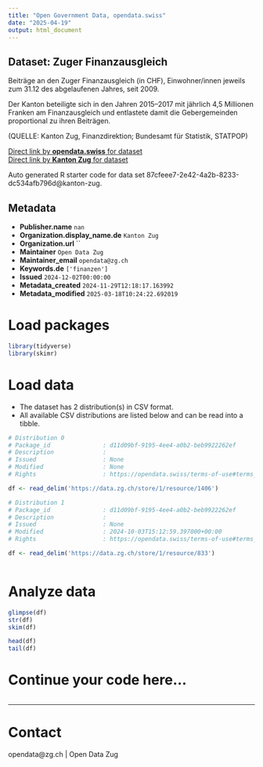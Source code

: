 ```yaml
---
title: "Open Government Data, opendata.swiss"
date: "2025-04-19"
output: html_document
---
```


## Dataset: Zuger Finanzausgleich

Beiträge an den Zuger Finanzausgleich (in CHF), Einwohner/innen jeweils zum 31.12 des abgelaufenen Jahres, seit 2009.

Der Kanton beteiligte sich in den Jahren 2015–2017 mit jährlich 4,5 Millionen Franken am Finanzausgleich und entlastete damit die Gebergemeinden proportional zu ihren Beiträgen.

(QUELLE: Kanton Zug, Finanzdirektion; Bundesamt für Statistik, STATPOP)

[Direct link by **opendata.swiss** for dataset](https://opendata.swiss/de/dataset/zuger-finanzausgleich)<br>
[Direct link by **Kanton Zug** for dataset](https://www.zg.ch/behoerden/gesundheitsdirektion/statistikfachstelle/themen/oeffentliche-finanzen/finanzausgleich)

Auto generated R starter code for data set 87cfeee7-2e42-4a2b-8233-dc534afb796d@kanton-zug.

## Metadata

- **Publisher.name** `nan`
- **Organization.display_name.de** `Kanton Zug`
- **Organization.url** ``
- **Maintainer** `Open Data Zug`
- **Maintainer_email** `opendata@zg.ch`
- **Keywords.de** `['finanzen']`
- **Issued** `2024-12-02T00:00:00`
- **Metadata_created** `2024-11-29T12:18:17.163992`
- **Metadata_modified** `2025-03-18T10:24:22.692019`


# Load packages

```r

library(tidyverse)
library(skimr)

```

# Load data

-   The dataset has 2 distribution(s) in CSV format.
-   All available CSV distributions are listed below and can be read into a tibble.

```r

# Distribution 0
# Package_id               : d11d09bf-9195-4ee4-a0b2-beb9922262ef
# Description              : 
# Issued                   : None
# Modified                 : None
# Rights                   : https://opendata.swiss/terms-of-use#terms_by

df <- read_delim('https://data.zg.ch/store/1/resource/1406')

# Distribution 1
# Package_id               : d11d09bf-9195-4ee4-a0b2-beb9922262ef
# Description              : 
# Issued                   : None
# Modified                 : 2024-10-03T15:12:59.397000+00:00
# Rights                   : https://opendata.swiss/terms-of-use#terms_by

df <- read_delim('https://data.zg.ch/store/1/resource/833')



```

# Analyze data

```r

glimpse(df)
str(df)
skim(df)

head(df)
tail(df)

```

# Continue your code here...

```r

```

------------------------------------------------------------------------

# Contact

opendata@zg.ch | Open Data Zug
